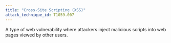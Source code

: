 ```yaml
---
title: "Cross-Site Scripting (XSS)"
attack_technique_id: T1059.007
---
```


A type of web vulnerability where attackers inject malicious scripts into web pages viewed by other users.
